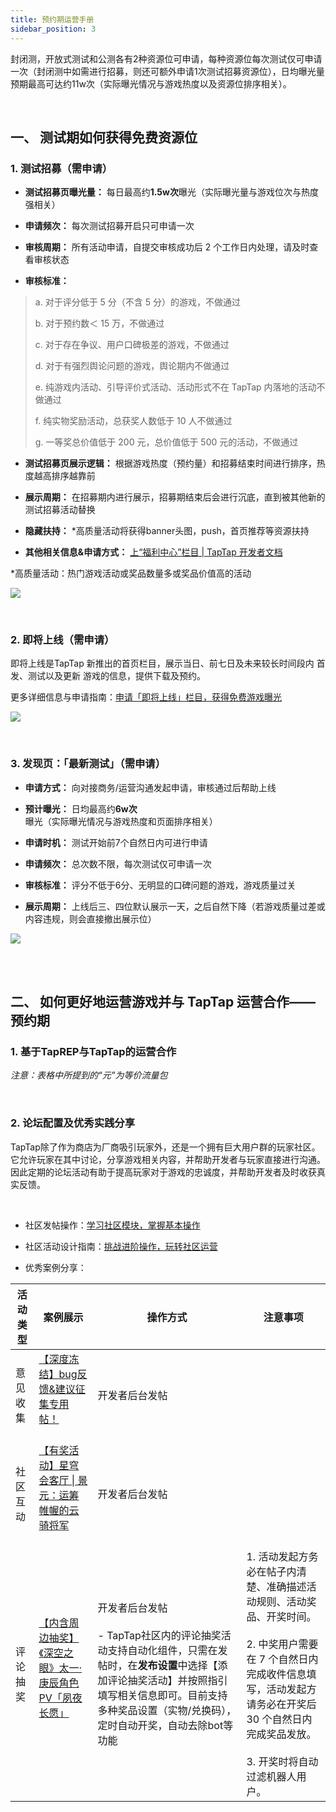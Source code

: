 ```yaml
---
title: 预约期运营手册
sidebar_position: 3
---
```


封闭测，开放式测试和公测各有2种资源位可申请，每种资源位每次测试仅可申请一次（封闭测中如需进行招募，则还可额外申请1次测试招募资源位），日均曝光量预期最高可达约11w次（实际曝光情况与游戏热度以及资源位排序相关）。

<br>

## 一、 测试期如何获得免费资源位
### 1. 测试招募（需申请）

- **测试招募页曝光量：** 每日最高约**1.5w次**曝光（实际曝光量与游戏位次与热度强相关）
  
- **申请频次：** 每次测试招募开启只可申请一次
  
- **审核周期：** 所有活动申请，自提交审核成功后 2 个工作日内处理，请及时查看审核状态
  
- **审核标准：**
  

> a. 对于评分低于 5 分（不含 5 分）的游戏，不做通过
> 
> b. 对于预约数＜ 15 万，不做通过
> 
> c. 对于存在争议、用户口碑极差的游戏，不做通过
> 
> d. 对于有强烈舆论问题的游戏，舆论期内不做通过
> 
> e. 纯游戏内活动、引导评价式活动、活动形式不在 TapTap 内落地的活动不做通过
> 
> f. 纯实物奖励活动，总获奖人数低于 10 人不做通过
> 
> g. 一等奖总价值低于 200 元，总价值低于 500 元的活动，不做通过

- **测试招募页展示逻辑：** 根据游戏热度（预约量）和招募结束时间进行排序，热度越高排序越靠前
  
- **展示周期：** 在招募期内进行展示，招募期结束后会进行沉底，直到被其他新的测试招募活动替换
  
- **隐藏扶持：** *高质量活动将获得banner头图，push，首页推荐等资源扶持
  
- **其他相关信息&申请方式：** [上“福利中心”栏目 | TapTap 开发者文档](https://developer.taptap.cn/docs/store/events/event-center/)
  

*高质量活动：热门游戏活动或奖品数量多或奖品价值高的活动

![](/img/ops-handbook/测试招募.jpg)

<br>

### 2. 即将上线（需申请）

即将上线是TapTap 新推出的首页栏目，展示当日、前七日及未来较长时间段内 首发、测试以及更新 游戏的信息，提供下载及预约。

更多详细信息与申请指南：[申请「即将上线」栏目，获得免费游戏曝光](https://developer.taptap.cn/docs/store/events/upcoming/)

![](/img/ops-handbook/即将上线.jpg)

<br>

### 3. 发现页：「最新测试」（需申请）

- **申请方式：** 向对接商务/运营沟通发起申请，审核通过后帮助上线
  
- **预计曝光：** 日均最高约**6w次**曝光（实际曝光情况与游戏热度和页面排序相关）
  
- **申请时机：** 测试开始前7个自然日内可进行申请
  
- **申请频次：** 总次数不限，每次测试仅可申请一次
  
- **审核标准：** 评分不低于6分、无明显的口碑问题的游戏，游戏质量过关
  
- **展示周期：** 上线后三、四位默认展示一天，之后自然下降（若游戏质量过差或内容违规，则会直接撤出展示位）

![](/img/ops-handbook/最新测试.jpg)

<br>
<br>

## 二、 如何更好地运营游戏并与 TapTap 运营合作——预约期

### 1. 基于TapREP与TapTap的运营合作
*注意：表格中所提到的“元”为等价流量包*

<br>

### 2. 论坛配置及优秀实践分享
TapTap除了作为商店为厂商吸引玩家外，还是一个拥有巨大用户群的玩家社区。它允许玩家在其中讨论，分享游戏相关内容，并帮助开发者与玩家直接进行沟通。因此定期的论坛活动有助于提高玩家对于游戏的忠诚度，并帮助开发者及时收获真实反馈。

<br>

- 社区发帖操作：[学习社区模块，掌握基本操作](https://developer.taptap.cn/docs/community/features/)

- 社区活动设计指南：[挑战进阶操作，玩转社区运营](https://developer.taptap.cn/docs/community/advanced/)

- 优秀案例分享：

| **活动类型** | **案例展示**                                                                                 | **操作方式**                                                                                                                 | **注意事项**                                                                                                                         |
| -------- | ---------------------------------------------------------------------------------------- | ------------------------------------------------------------------------------------------------------------------------ | -------------------------------------------------------------------------------------------------------------------------------- |
| 意见收集     | [【深度冻结】bug反馈&建议征集专用帖！](https://www.taptap.cn/moment/400343007913575020)<br><br>          | 开发者后台发帖                                                                                                                  | <br>                                                                                                                             |
| 社区互动     | [【有奖活动】星穹会客厅 \| 景元：运筹帷幄的云骑将军](https://www.taptap.cn/moment/406253682930222960)<br><br>   | 开发者后台发帖                                                                                                                  | <br>                                                                                                                             |
| 评论抽奖     | [【内含周边抽奖】《深空之眼》太一·庚辰角色PV「夙夜长愿」](https://www.taptap.cn/moment/410745624888083869)<br><br> | 开发者后台发帖<br><br>- TapTap社区内的评论抽奖活动支持自动化组件，只需在发帖时，在**发布设置**中选择【添加评论抽奖活动】并按照指引填写相关信息即可。目前支持多种奖品设置（实物/兑换码），定时自动开奖，自动去除bot等功能 | 1. 活动发起方务必在帖子内清楚、准确描述活动规则、活动奖品、开奖时间。<br>  <br>2. 中奖用户需要在 7 个自然日内完成收件信息填写，活动发起方请务必在开奖后 30 个自然日内完成奖品发放。<br>  <br>3. 开奖时将自动过滤机器人用户。 |